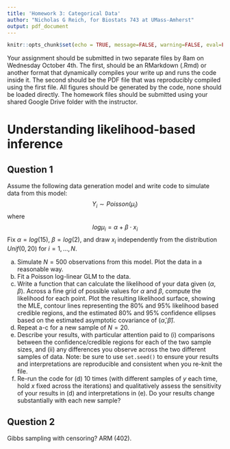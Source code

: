 ```yaml
---
title: 'Homework 3: Categorical Data'
author: "Nicholas G Reich, for Biostats 743 at UMass-Amherst"
output: pdf_document
---
```


```r
knitr::opts_chunk$set(echo = TRUE, message=FALSE, warning=FALSE, eval=FALSE)
```

Your assignment should be submitted in two separate files by 8am on Wednesday October 4th. The first, should be an RMarkdown (.Rmd) or another format that dynamically compiles your write up and runs the code inside it. The second should be the PDF file that was reproducibly compiled using the first file. All figures should be generated by the code, none should be loaded directly. The homework files should be submitted using your shared Google Drive folder with the instructor. 


# Understanding likelihood-based inference

## Question 1

Assume the following data generation model and write code to simulate data from this model:
$$ Y_i \sim Poisson(\mu_i) $$
where 
$$log \mu_i = \alpha + \beta \cdot x_i$$
Fix $\alpha=log(15)$, $\beta = log(2)$, and draw $x_i$ independently from the distribution $Unif(0, 20)$ for $i=1, ..., N$.

(a) Simulate $N=500$ observations from this model. Plot the data in a reasonable way.
(b) Fit a Poisson log-linear GLM to the data.
(c) Write a function that can calculate the likelihood of your data given $(\alpha, \beta)$. Across a fine grid of possible values for $\alpha$ and $\beta$, compute the likelihood for each point. Plot the resulting likelihood surface, showing the MLE, contour lines representing the 80% and 95% likelihood based credible regions, and the estimated 80% and 95% confidence ellipses based on the estimated asymptotic covariance of $(\hat\alpha, \hat\beta)$.
(d) Repeat a-c for a new sample of $N=20$.
(e) Describe your results, with particular attention paid to (i) comparisons between the confidence/credible regions for each of the two sample sizes, and (ii) any differences you observe across the two different samples of data. Note: be sure to use `set.seed()` to ensure your results and interpretations are reproducible and consistent when you re-knit the file. 
(e) Re-run the code for (d) 10 times (with different samples of $y$ each time, hold $x$ fixed across the iterations) and qualitatively assess the sensitivity of your results in (d) and interpretations in (e). Do your results change substantially with each new sample?

## Question 2

Gibbs sampling with censoring? ARM (402).

